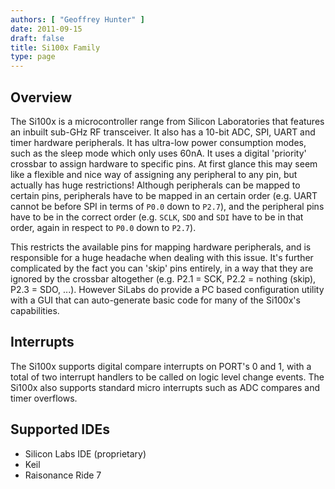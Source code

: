 ```yaml
---
authors: [ "Geoffrey Hunter" ]
date: 2011-09-15
draft: false
title: Si100x Family
type: page
---
```


## Overview

The Si100x is a microcontroller range from Silicon Laboratories that features an inbuilt sub-GHz RF transceiver. It also has a 10-bit ADC, SPI, UART and timer hardware peripherals. It has ultra-low power consumption modes, such as the sleep mode which only uses 60nA. It uses a digital 'priority' crossbar to assign hardware to specific pins. At first glance this may seem like a flexible and nice way of assigning any peripheral to any pin, but actually has huge restrictions! Although peripherals can be mapped to certain pins, peripherals have to be mapped in an certain order (e.g. UART cannot be before SPI in terms of `P0.0` down to `P2.7`), and the peripheral pins have to be in the correct order (e.g. `SCLK`, `SDO` and `SDI` have to be in that order, again in respect to `P0.0` down to `P2.7`).

This restricts the available pins for mapping hardware peripherals, and is responsible for a huge headache when dealing with this issue. It's further complicated by the fact you can 'skip' pins entirely, in a way that they are ignored by the crossbar altogether (e.g. P2.1 = SCK, P2.2 = nothing (skip), P2.3 = SDO, ...). However SiLabs do provide a PC based configuration utility with a GUI that can auto-generate basic code for many of the Si100x's capabilities.

## Interrupts

The Si100x supports digital compare interrupts on PORT's 0 and 1, with a total of two interrupt handlers to be called on logic level change events. The Si100x also supports standard micro interrupts such as ADC compares and timer overflows.

## Supported IDEs

* Silicon Labs IDE (proprietary)
* Keil
* Raisonance Ride 7